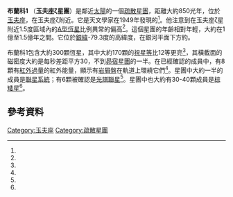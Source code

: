 {{Infobox cluster
 | name = 布蘭科1（Blanco 1）
 | image =
 | caption =
 | credit =
 | epoch = [[J2000|J2000]]
 | constellation = [[玉夫座|玉夫座]]
 | ra = {{RA|00|04|24}}<ref name="AAA471_2_499"/>
 | dec = {{DEC|–29|56.4}}<ref name="AAA471_2_499"/>
 | dist_ly = {{val|850|+160|-130|ul=ly}} ({{val|260|+50|-40|ul=pc}})<ref name="AAA471_2_499"/>
 | dist_pc =
 | appmag_v =
 | size_v =
 | mass_msol =
 | age = 100–150<ref name="AAA471_2_499"/> Myr
 | notes =
 | names =
}}

'''布蘭科1''' （'''玉夫座ζ星團'''）是鄰近[[太陽|太陽]]的一個[[疏散星團|疏散星團]]，距離大約850光年，位於[[玉夫座|玉夫座]]，在玉夫座ζ附近。它是{{link-en|波多黎各|Puerto Ricans}}天文學家{{link-en|托·曼努埃爾·布蘭科|Víctor Manuel Blanco}}在1949年發現的<ref name="AAA471_2_499"/>。他注意到在玉夫座ζ星附近1.5度區域內的[[恆星光譜#A型|A型恆星]]比例異常的偏高<ref name="PASP61_361_183"/>。這個星團的年齡相對年輕，大約在1億至1.5億年之間。它位於[[銀道坐標系|銀緯]]-79.3度的高緯度，在銀河平面下方約{{Convert|240|pc|ly|abbr=on|disp=flip}}。

布蘭科1包含大約300顆恆星，其中大約170顆的[[視星等|視星等]]比12等更亮<ref name="Bagnall2012"/>，其橫截面的磁密度大約是每秒差距平方30，不到[[昴宿星團|昴宿星團]]的一半。在已經確認的成員中，有8顆有[[紅外過量|紅外過量]]的紅外能量，顯示有[[岩屑盤|岩屑盤]]在軌道上環繞它們<ref name="ApJ719_2_1859"/>。星團中大約一半的成員是[[聯星系統|聯星系統]]；有6顆被確認是[[聯星#光譜聯星|光譜聯星]]<ref name="AAA507_1_541"/>。星團中也大約有30-40顆成員是[[棕矮星|棕矮星]]<ref name="AAA471_2_499"/>。

== 參考資料 ==
{{reflist|refs=
<ref name="AAA471_2_499">{{citation
 | last1     = Moraux
 | first1    = E.
 | last2     = Bouvier
 | first2    = J.
 | last3     = Stauffer
 | first3    = J. R.
 | last4     = Barrado y Navascués
 | first4    = D.
 | last5     = Cuillandre
 | first5    = J.-C.
 | display-authors = 1
 | title     = The lower mass function of the young open cluster Blanco 1: from 30 M<sub>Jup</sub> to 3 M<sub>⊙</sub>
 | journal   = Astronomy and Astrophysics
 | volume    = 471
 | issue     = 2
 | pages     = 499–513
 |date=August 2007
 | doi       = 10.1051/0004-6361:20066308
 | bibcode   = 2007A&A...471..499M
 | arxiv     = 0706.2102
 | postscript = .
}}</ref>

<ref name="AAA507_1_541">{{citation
 | last1     = González
 | first1    = J. F.
 | last2     = Levato
 | first2    = H.
 | title     = Spectroscopic study of the open cluster Blanco 1
 | journal   = Astronomy and Astrophysics
 | volume    = 507
 | issue     = 1
 | pages     = 541–547
 |date=November 2009
 | doi       = 10.1051/0004-6361/200912772
 | bibcode   = 2009A&A...507..541G
 | postscript = .
| doi-access= free
 }}</ref>

<ref name="PASP61_361_183">{{citation
 | last1     = Blanco
 | first1    = Victor M.
 | title     = A New Galactic Star Cluster in Sculptor
 | journal   = Publications of the Astronomical Society of the Pacific
 | volume    = 61
 | issue     = 361
 | page      = 183
 |date=August 1949
 | doi       = 10.1086/126171
 | bibcode   = 1949PASP...61..183B
 | postscript = .
}}</ref>

<ref name="ApJ719_2_1859">{{citation
 | last1 = Stauffer | first1 = John R.
 | last2 = Rebull | first2 = Luisa M.
 | last3 = James | first3 = David
 | last4 = Noriega-Crespo | first4 = Alberto
 | last5 = Strom | first5 = Steven
 | last6 = Wolk | first6 = Scott
 | last7 = Carpenter | first7 = John M.
 | last8 = Barrado y Navascues | first8 = David
 | last9 = Micela | first9 = Giusi
 | last10 = Backman | first10 = Dana
 | last11 = Cargile | first11 = P. A.
 | display-authors = 1
 | title     = Debris Disks of Members of the Blanco 1 Open Cluster
 | journal   = The Astrophysical Journal
 | volume    = 719
 | issue     = 2
 | pages     = 1859–1871
 |date=August 1949
 | doi       = 10.1088/0004-637X/719/2/1859
 | bibcode   =2010ApJ...719.1859S
 | postscript = .
|arxiv = 1007.0239 }}</ref>

<ref name="Bagnall2012">{{citation
 |last1        = Bagnall
 |first1       = Philip M.
 |title        = The Star Atlas Companion: What You Need to Know about the Constellations
 |publisher    = Springer
 |page         = 409
 |year         = 2012
 |isbn         = 146140830X
 |url          = https://books.google.com/books?id=KcIg02TKW6QC&pg=PA409
 |postscript   = .
 |accessdate   = 2020-11-21
 |archive-date = 2018-09-17
 |archive-url  = https://web.archive.org/web/20180917003453/https://books.google.com/books?id=KcIg02TKW6QC&pg=PA409
 |dead-url     = no
}}</ref>
}}

{{玉夫座}}
{{玉夫座恆星}}

[[Category:玉夫座|Category:玉夫座]]
[[Category:疏散星團|Category:疏散星團]]